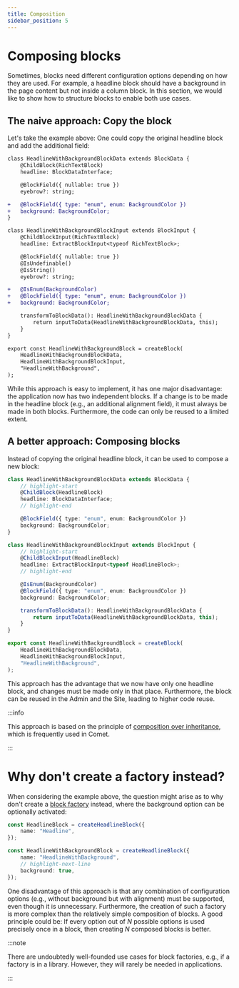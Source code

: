 ```yaml
---
title: Composition
sidebar_position: 5
---
```


# Composing blocks

Sometimes, blocks need different configuration options depending on how they are used.
For example, a headline block should have a background in the page content but not inside a column block.
In this section, we would like to show how to structure blocks to enable both use cases.

## The naive approach: Copy the block

Let's take the example above: One could copy the original headline block and add the additional field:

```diff title=headline-with-background.block.ts
class HeadlineWithBackgroundBlockData extends BlockData {
    @ChildBlock(RichTextBlock)
    headline: BlockDataInterface;

    @BlockField({ nullable: true })
    eyebrow?: string;

+   @BlockField({ type: "enum", enum: BackgroundColor })
+   background: BackgroundColor;
}

class HeadlineWithBackgroundBlockInput extends BlockInput {
    @ChildBlockInput(RichTextBlock)
    headline: ExtractBlockInput<typeof RichTextBlock>;

    @BlockField({ nullable: true })
    @IsUndefinable()
    @IsString()
    eyebrow?: string;

+   @IsEnum(BackgroundColor)
+   @BlockField({ type: "enum", enum: BackgroundColor })
+   background: BackgroundColor;

    transformToBlockData(): HeadlineWithBackgroundBlockData {
        return inputToData(HeadlineWithBackgroundBlockData, this);
    }
}

export const HeadlineWithBackgroundBlock = createBlock(
    HeadlineWithBackgroundBlockData,
    HeadlineWithBackgroundBlockInput,
    "HeadlineWithBackground",
);
```

While this approach is easy to implement, it has one major disadvantage: the application now has two independent blocks.
If a change is to be made in the headline block (e.g., an additional alignment field), it must always be made in both blocks.
Furthermore, the code can only be reused to a limited extent.

## A better approach: Composing blocks

Instead of copying the original headline block, it can be used to compose a new block:

```ts title=headline-with-background.block.ts
class HeadlineWithBackgroundBlockData extends BlockData {
    // highlight-start
    @ChildBlock(HeadlineBlock)
    headline: BlockDataInterface;
    // highlight-end

    @BlockField({ type: "enum", enum: BackgroundColor })
    background: BackgroundColor;
}

class HeadlineWithBackgroundBlockInput extends BlockInput {
    // highlight-start
    @ChildBlockInput(HeadlineBlock)
    headline: ExtractBlockInput<typeof HeadlineBlock>;
    // highlight-end

    @IsEnum(BackgroundColor)
    @BlockField({ type: "enum", enum: BackgroundColor })
    background: BackgroundColor;

    transformToBlockData(): HeadlineWithBackgroundBlockData {
        return inputToData(HeadlineWithBackgroundBlockData, this);
    }
}

export const HeadlineWithBackgroundBlock = createBlock(
    HeadlineWithBackgroundBlockData,
    HeadlineWithBackgroundBlockInput,
    "HeadlineWithBackground",
);
```

This approach has the advantage that we now have only one headline block, and changes must be made only in that place.
Furthermore, the block can be reused in the Admin and the Site, leading to higher code reuse.

:::info

This approach is based on the principle of [composition over inheritance](https://en.wikipedia.org/wiki/Composition_over_inheritance), which is frequently used in Comet.

:::

# Why don't create a factory instead?

When considering the example above, the question might arise as to why don't create a [block factory](/docs/blocks/block-factories) instead, where the background option can be optionally activated:

```ts
const HeadlineBlock = createHeadlineBlock({
    name: "Headline",
});

const HeadlineWithBackgroundBlock = createHeadlineBlock({
    name: "HeadlineWithBackground",
    // highlight-next-line
    background: true,
});
```

One disadvantage of this approach is that any combination of configuration options (e.g., without background but with alignment) must be supported, even though it is unnecessary.
Furthermore, the creation of such a factory is more complex than the relatively simple composition of blocks.
A good principle could be: If every option out of _N_ possible options is used precisely once in a block, then creating _N_ composed blocks is better.

:::note

There are undoubtedly well-founded use cases for block factories, e.g., if a factory is in a library.
However, they will rarely be needed in applications.

:::
